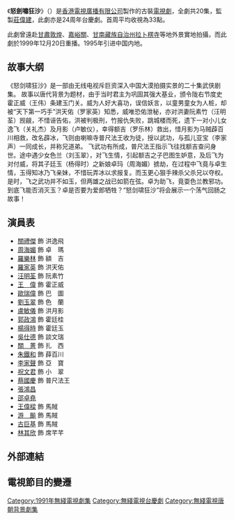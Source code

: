 {{無綫劇集
| 中文劇名=怒劍嘯狂沙
| 英文劇名={{lang|en|The Sword of Conquest}}
| 製作年份=1991年
| 翡翠台首播日期=1991年11月4日-11月29日
| 翡翠台首播時間=逢星期一至五 20:50-21:50 (連廣告)
| 監製=[[莊偉建|莊偉建]]
| 編導=[[鄺業生|鄺業生]]、[[鄧鑑泉|鄧鑑泉]]、[[劉國輝|劉國輝]]、[[連熾勳|連熾勳]]
| 製作統籌=[[林佩娟|林佩娟]]
| 助理編導=[[梁正昌|梁正昌]]、[[黎子儉|黎子儉]]、[[方駿釗|方駿釗]]、[[張耀銘|張耀銘]]
| 編審=[[陳靜儀_(編劇)|陳靜儀]]
| 編劇=[[關頌玲|關頌玲]]、[[阮一妍|阮一妍]]、[[鍾清玲|鍾清玲]]、[[曾保華|曾保華]]、<br/>[[陳靜儀_(編劇)|陳靜儀]]
| 集數=20
| 劇種=古裝
| 外景={{CHN}}[[甘肅省|甘肅省]][[敦煌|敦煌]]、[[嘉峪關|嘉峪關]]、<br/>[[甘南藏族自治州|甘南藏族自治州]][[拉卜楞寺|拉卜楞寺]]
| 製作公司=[[香港|香港]][[電視廣播有限公司|電視廣播有限公司]]
| 演出={{nowrap|[[關禮傑|關禮傑]]、[[周海媚|周海媚]]、[[李家聲|李家聲]]、<br>[[劉玉翠|劉玉翠]]、[[吳仕德|吳仕德]]、[[郭政鴻|郭政鴻]]}}<br>
特別客串：[[羅家英|羅家英]]、[[汪明荃|汪明荃]]
| 主題曲=怒劍嘯狂沙
| 作曲=[[杜自持|杜自持]]
| 填詞=[[潘偉源|潘偉源]]
| 主唱=[[劉德華|劉德華]]
}}
《'''怒劍嘯狂沙'''》（{{lang-en|'''The Sword of Conquest'''}}）是[[香港|香港]][[電視廣播有限公司|電視廣播有限公司]]製作的古裝[[電視劇|電視劇]]，全劇共20集，監製[[莊偉建|莊偉建]]，此劇亦是24周年台慶劇。首周平均收視為33點。

此劇曾遠赴[[甘肅|甘肅]][[敦煌|敦煌]]、[[嘉峪關|嘉峪關]]、[[甘南藏族自治州|甘南藏族自治州]][[拉卜楞寺|拉卜楞寺]]等地外景實地拍攝，而此劇於1999年12月20日重播。1995年引进中国内地。

==故事大纲==
《怒剑啸狂沙》是一部由无线电视斥巨资深入中国大漠拍摄实景的二十集武侠剧集。
故事以唐代背景为题材，由于当时君主为巩固其强大基业，颁令陇右节度史霍正威（王伟）条建玉门关。威为人好大喜功，误信妖言，以童男童女为人桩，却被“天下第一巧手”洪天佑（罗家英）知悉，威唯恐佑泄秘，亦对洪妻阮素竹（汪明荃）觊觎，不惜诬告佑，洪被判极刑，竹报仇失败，跳城楼而死，遗下一对小儿女逸飞（关礼杰）及月影（卢敏仪），幸得额吉（罗乐林）救出，惜月影为马贼薜百川相救，改名薜冰，飞则由喇嘛寺普尺法王收为徒，授以武功，与孤儿亚宝（李家声）一同成长，并称兄道弟。
飞武功有所成，普尺法王指示飞往找额吉查问身世。途中遇少女色兰（刘玉翠），对飞生情，引起额吉之子巴图生妒意，及后飞为对付威，将其子廷玉（杨得时）之新娘卓玛（周海媚）掳劫，在过程中飞竟与卓生情，玉得知冰乃飞亲妹，不惜玩弄冰以求报复。而玉更心狠手辣杀父杀兄以夺权。是时，飞之武功并不如玉，但两雄之战已如箭在弦。卓为助飞，竟耍色兰教邪功。到底飞能否消灭玉？卓是否要为爱郎牺牲？“怒剑啸狂沙”将会展示一个荡气回肠之故事！

==演員表==
*[[關禮傑|關禮傑]] 飾 洪逸飛
*[[周海媚|周海媚]] 飾 卓　瑪
*[[羅樂林|羅樂林]] 飾 額　吉
*[[羅家英|羅家英]] 飾 洪天佑
*[[汪明荃|汪明荃]] 飾 阮素竹
*[[王偉_(香港)|王　偉]] 飾 霍正威
*[[歐瑞偉|歐瑞偉]] 飾 巴　圖
*[[劉玉翠|劉玉翠]] 飾 色　蘭
*[[盧敏儀|盧敏儀]] 飾 洪月影
*[[郭政鴻|郭政鴻]] 飾 霍廷桂
*[[楊得時|楊得時]] 飾 霍廷玉
*[[吳仕德|吳仕德]] 飾 談文瑞
*[[關菁|關　菁]] 飾 扎　西
*[[朱鐵和|朱鐵和]] 飾 薛百川
*[[李家聲|李家聲]] 飾 亞　寶
*[[祝文君|祝文君]] 飾 小　翠
*[[蔡國慶_(香港)|蔡國慶]] 飾 普尺法王
*[[張鴻昌|張鴻昌]]
*[[邵卓堯|邵卓堯]]
*[[王偉樑|王偉樑]] 飾 馬賊
*[[游飈|游　飈]] 飾 馬賊
*[[古巨基|古巨基]] 飾 馬賊
*[[林其欣|林其欣]] 飾 席芊芊

==外部連結==

==電視節目的變遷==


[[Category:1991年無綫電視劇集|Category:1991年無綫電視劇集]]
[[Category:無綫電視台慶劇|Category:無綫電視台慶劇]]
[[Category:無綫電視唐朝背景劇集|Category:無綫電視唐朝背景劇集]]
